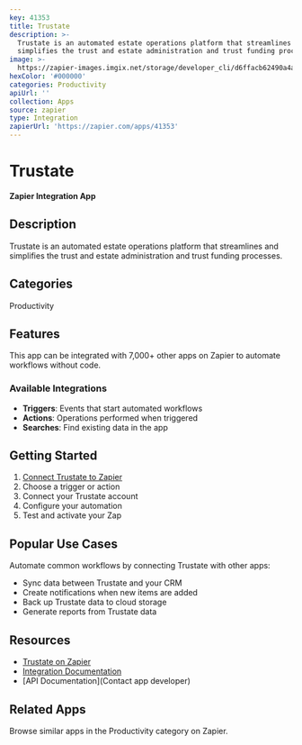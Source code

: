 ```yaml
---
key: 41353
title: Trustate
description: >-
  Trustate is an automated estate operations platform that streamlines and
  simplifies the trust and estate administration and trust funding processes.
image: >-
  https://zapier-images.imgix.net/storage/developer_cli/d6ffacb62490a4a19a546755f57a9d37_2.png?auto=format%2Ccompress&ixlib=python-3.0.0&q=50
hexColor: '#000000'
categories: Productivity
apiUrl: ''
collection: Apps
source: zapier
type: Integration
zapierUrl: 'https://zapier.com/apps/41353'
---
```

# Trustate

**Zapier Integration App**

## Description

Trustate is an automated estate operations platform that streamlines and simplifies the trust and estate administration and trust funding processes.

## Categories

Productivity

## Features

This app can be integrated with 7,000+ other apps on Zapier to automate workflows without code.

### Available Integrations

- **Triggers**: Events that start automated workflows
- **Actions**: Operations performed when triggered
- **Searches**: Find existing data in the app

## Getting Started

1. [Connect Trustate to Zapier](https://zapier.com/apps/41353)
2. Choose a trigger or action
3. Connect your Trustate account
4. Configure your automation
5. Test and activate your Zap

## Popular Use Cases

Automate common workflows by connecting Trustate with other apps:

- Sync data between Trustate and your CRM
- Create notifications when new items are added
- Back up Trustate data to cloud storage
- Generate reports from Trustate data

## Resources

- [Trustate on Zapier](https://zapier.com/apps/41353)
- [Integration Documentation](https://zapier.com/apps/41353/integrations)
- [API Documentation](Contact app developer)

## Related Apps

Browse similar apps in the Productivity category on Zapier.
